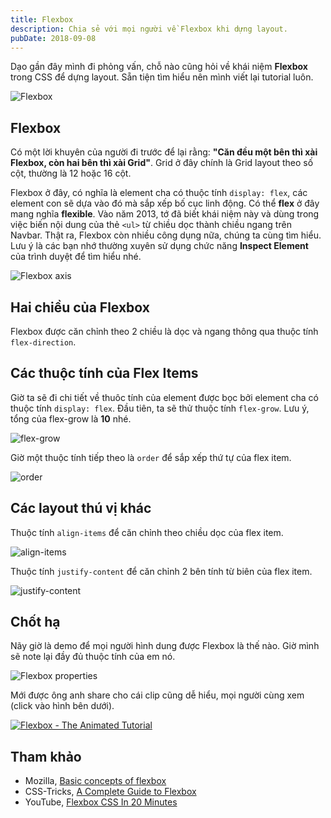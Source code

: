 ```yaml
---
title: Flexbox
description: Chia sẻ với mọi người về Flexbox khi dựng layout.
pubDate: 2018-09-08
---
```


Dạo gần đây mình đi phỏng vấn, chỗ nào cũng hỏi về khái niệm **Flexbox** trong CSS để dựng layout. Sẵn tiện tìm hiểu nên mình viết lại tutorial luôn.

![Flexbox](../../assets/tutorials/flexbox/thumbnails.jpg)

## Flexbox

Có một lời khuyên của người đi trước để lại rằng: **"Căn đều một bên thì xài Flexbox, còn hai bên thì xài Grid"**. Grid ở đây chính là Grid layout theo số cột, thường là 12 hoặc 16 cột.

Flexbox ở đây, có nghĩa là element cha có thuộc tính `display: flex`, các element con sẽ dựa vào đó mà sắp xếp bố cục linh động. Có thể **flex** ở đây mang nghĩa **flexible**. Vào năm 2013, tớ đã biết khái niệm này và dùng trong việc biến nội dung của thẻ `<ul>` từ chiều dọc thành chiều ngang trên Navbar. Thật ra, Flexbox còn nhiều công dụng nữa, chúng ta cùng tìm hiểu. Lưu ý là các bạn nhớ thường xuyên sử dụng chức năng **Inspect Element** của trình duyệt để tìm hiểu nhé.

![Flexbox axis](../../assets/tutorials/flexbox/flexbox.png)

## Hai chiều của Flexbox

Flexbox được căn chỉnh theo 2 chiều là dọc và ngang thông qua thuộc tính `flex-direction`.

## Các thuộc tính của Flex Items

Giờ ta sẽ đi chi tiết về thuôc tính của element được bọc bởi element cha có thuộc tính `display: flex`. Đầu tiên, ta sẽ thử thuộc tính `flex-grow`. Lưu ý, tổng của flex-grow là **10** nhé.

![flex-grow](../../assets/tutorials/flexbox/img-1.png)

Giờ một thuộc tính tiếp theo là `order` để sắp xếp thứ tự của flex item.

![order](../../assets/tutorials/flexbox/img-2.png)

## Các layout thú vị khác

Thuộc tính `align-items` để căn chỉnh theo chiều dọc của flex item.

![align-items](../../assets/tutorials/flexbox/img-3.png)

Thuộc tính `justify-content` để căn chỉnh 2 bên tính từ biên của flex item.

![justify-content](../../assets/tutorials/flexbox/img-4.png)

## Chốt hạ

Nãy giờ là demo để mọi người hình dung được Flexbox là thế nào. Giờ mình sẽ note lại đầy đủ thuộc tính của em nó.

![Flexbox properties](../../assets/tutorials/flexbox/flexbox-properties.png)

Mới được ông anh share cho cái clip cũng dễ hiểu, mọi người cùng xem (click vào hình bên dưới).

[![Flexbox - The Animated Tutorial](https://img.youtube.com/vi/z0T_4ZvzH7o/0.jpg)](https://www.youtube.com/watch?v=z0T_4ZvzH7o)

## Tham khảo

- Mozilla, [Basic concepts of flexbox](https://developer.mozilla.org/en-US/docs/Web/CSS/CSS_Flexible_Box_Layout/Basic_Concepts_of_Flexbox)
- CSS-Tricks, [A Complete Guide to Flexbox](https://css-tricks.com/snippets/css/a-guide-to-flexbox/)
- YouTube, [Flexbox CSS In 20 Minutes](https://www.youtube.com/watch?v=JJSoEo8JSnc)
